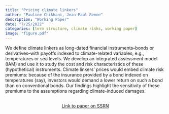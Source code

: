 ```yaml
---
title: "Pricing climate linkers"
author: "Pauline Chikhani, Jean-Paul Renne"
description: "Working Paper"
date: "7/25/2022"
categories: [term structure, climate risks, working paper]
image: "figure.pdf"
---
```


<!-- description: "Affine Term Structure Model that provides non-negative yields and is able to accommodate a short-term rate that stays at the zero lower bound (ZLB) for extended periods of time." -->

<!-- subtitle: -->

<!-- image: "figure.jpeg" -->


We define climate linkers as long-dated financial instruments--bonds or derivatives--with payoffs indexed to climate-related variables, e.g., temperatures or sea levels. We develop an integrated assessment model (IAM) and use it to study the cost and risk characteristics of these (hypothetical) instruments. Climate linkers' prices would embed climate risk premiums: because of the insurance provided by a bond indexed on temperatures (say), investors would demand a lower return on such a bond than on conventional bonds. Our findings highlight the sensitivity of these premiums to the assumptions regarding climate-induced damages.


```{=html}
<div  style="margin: 30px; text-align: center;">
<a class="btn btn-primary" href="https://papers.ssrn.com/sol3/papers.cfm?abstract_id=3881262" role="button" target="_blank" style="padding: 5px 5px;">Link to paper on SSRN</a>
</div>
```

<!-- In order to have bibtex in place of R code, add in front matter: -->
<!-- format: -->
<!--   html: -->
<!--     code-fold: true -->
<!--     code-summary: "Bibtex" -->

<!-- ```{r essai, eval=FALSE} -->
<!-- article = { -->
<!--   author = {JPR}, -->
<!--   year=2010 -->
<!-- } -->
<!-- ``` -->
